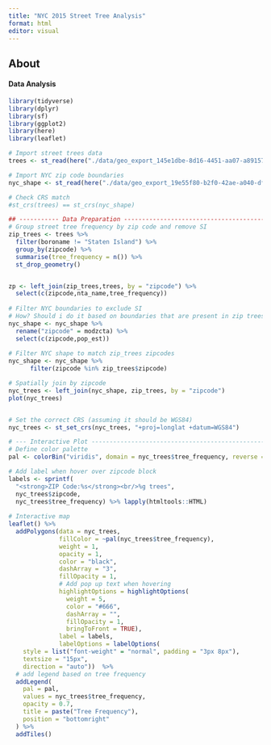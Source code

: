 ```yaml
---
title: "NYC 2015 Street Tree Analysis"
format: html
editor: visual
---
```


## About

#### 

#### Data Analysis

```r
library(tidyverse)
library(dplyr)
library(sf)
library(ggplot2)
library(here)
library(leaflet)
```

```r
# Import street trees data
trees <- st_read(here("./data/geo_export_145e1dbe-8d16-4451-aa07-a8915754603a.shp"))

# Import NYC zip code boundaries
nyc_shape <- st_read(here("./data/geo_export_19e55f80-b2f0-42ae-a040-dfc2cdce044d.shp"))

# Check CRS match
#st_crs(trees) == st_crs(nyc_shape)
```

```r
## ----------- Data Preparation -------------------------------------------------
# Group street tree frequency by zip code and remove SI
zip_trees <- trees %>% 
  filter(boroname != "Staten Island") %>% 
  group_by(zipcode) %>% 
  summarise(tree_frequency = n()) %>% 
  st_drop_geometry()


zp <- left_join(zip_trees,trees, by = "zipcode") %>% 
  select(c(zipcode,nta_name,tree_frequency)) 
 
# Filter NYC boundaries to exclude SI
# How? Should i do it based on boundaries that are present in zip trees
nyc_shape <- nyc_shape %>% 
  rename("zipcode" = modzcta) %>% 
  select(c(zipcode,pop_est))
  
# Filter NYC shape to match zip_trees zipcodes
nyc_shape <- nyc_shape %>%
      filter(zipcode %in% zip_trees$zipcode)

# Spatially join by zipcode
nyc_trees <- left_join(nyc_shape, zip_trees, by = "zipcode")
plot(nyc_trees)


# Set the correct CRS (assuming it should be WGS84)
nyc_trees <- st_set_crs(nyc_trees, "+proj=longlat +datum=WGS84")
```

```r
# --- Interactive Plot ----------------------------------------------------------
# Define color palette
pal <- colorBin("viridis", domain = nyc_trees$tree_frequency, reverse = TRUE)

# Add label when hover over zipcode block
labels <- sprintf( 
  "<strong>ZIP Code:%s</strong><br/>%g trees",
  nyc_trees$zipcode,
  nyc_trees$tree_frequency) %>% lapply(htmltools::HTML)
  
# Interactive map 
leaflet() %>%
  addPolygons(data = nyc_trees,
              fillColor = ~pal(nyc_trees$tree_frequency),
              weight = 1,
              opacity = 1,
              color = "black",
              dashArray = "3",
              fillOpacity = 1,
              # Add pop up text when hovering
              highlightOptions = highlightOptions(
                weight = 5,
                color = "#666",
                dashArray = "",
                fillOpacity = 1,
                bringToFront = TRUE),
              label = labels,
              labelOptions = labelOptions(
    style = list("font-weight" = "normal", padding = "3px 8px"),
    textsize = "15px",
    direction = "auto"))  %>%
  # add legend based on tree frequency
  addLegend(
    pal = pal,
    values = nyc_trees$tree_frequency,
    opacity = 0.7,
    title = paste("Tree Frequency"),
    position = "bottomright"
  ) %>%
  addTiles()

```
